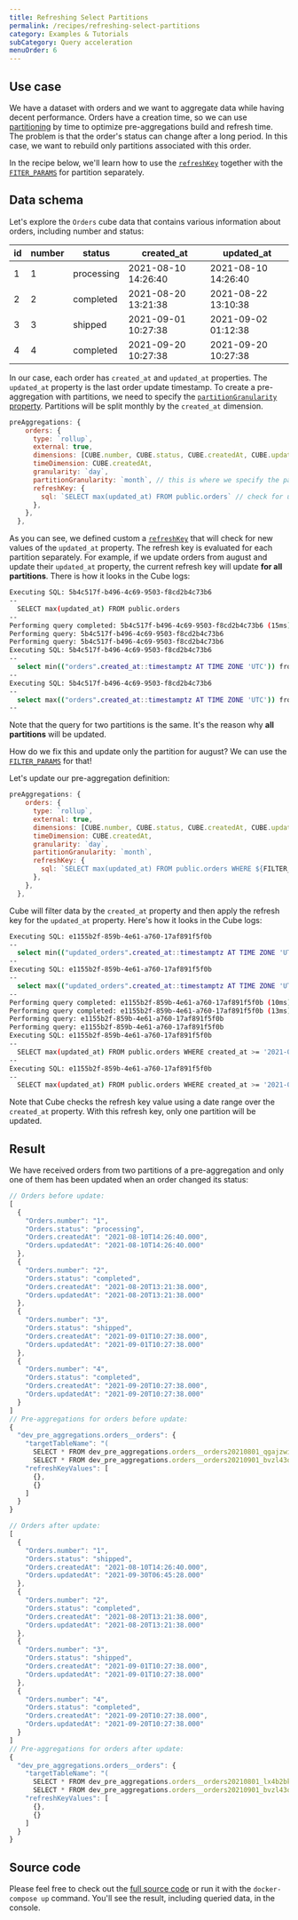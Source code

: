 ```yaml
---
title: Refreshing Select Partitions
permalink: /recipes/refreshing-select-partitions
category: Examples & Tutorials
subCategory: Query acceleration
menuOrder: 6
---
```


## Use case

We have a dataset with orders and we want to aggregate data while having decent
performance. Orders have a creation time, so we can use
[partitioning](https://cube.dev/docs/caching/using-pre-aggregations#partitioning)
by time to optimize pre-aggregations build and refresh time. The problem is that
the order's status can change after a long period. In this case, we want to
rebuild only partitions associated with this order.

In the recipe below, we'll learn how to use the
[`refreshKey`](https://cube.dev/docs/schema/reference/pre-aggregations#parameters-refresh-key-sql)
together with the
[`FITER_PARAMS`](https://cube.dev/docs/schema/reference/cube#filter-params) for
partition separately.

## Data schema

Let's explore the `Orders` cube data that contains various information about
orders, including number and status:

| id  | number | status     | created_at          | updated_at          |
| --- | ------ | ---------- | ------------------- | ------------------- |
| 1   | 1      | processing | 2021-08-10 14:26:40 | 2021-08-10 14:26:40 |
| 2   | 2      | completed  | 2021-08-20 13:21:38 | 2021-08-22 13:10:38 |
| 3   | 3      | shipped    | 2021-09-01 10:27:38 | 2021-09-02 01:12:38 |
| 4   | 4      | completed  | 2021-09-20 10:27:38 | 2021-09-20 10:27:38 |

In our case, each order has `created_at` and `updated_at` properties. The
`updated_at` property is the last order update timestamp. To create a
pre-aggregation with partitions, we need to specify the
[`partitionGranularity` property](https://cube.dev/docs/schema/reference/pre-aggregations#partition-granularity).
Partitions will be split monthly by the `created_at` dimension.

```javascript
preAggregations: {
    orders: {
      type: `rollup`,
      external: true,
      dimensions: [CUBE.number, CUBE.status, CUBE.createdAt, CUBE.updatedAt],
      timeDimension: CUBE.createdAt,
      granularity: `day`,
      partitionGranularity: `month`, // this is where we specify the partition
      refreshKey: {
        sql: `SELECT max(updated_at) FROM public.orders` // check for updates of the updated_at property
      },
    },
  },
```

As you can see, we defined custom a
[`refreshKey`](https://cube.dev/docs/schema/reference/pre-aggregations#parameters-refresh-key-sql)
that will check for new values of the `updated_at` property. The refresh key is
evaluated for each partition separately. For example, if we update orders from
august and update their `updated_at` property, the current refresh key will
update **for all partitions**. There is how it looks in the Cube logs:

```bash
Executing SQL: 5b4c517f-b496-4c69-9503-f8cd2b4c73b6
--
  SELECT max(updated_at) FROM public.orders
--
Performing query completed: 5b4c517f-b496-4c69-9503-f8cd2b4c73b6 (15ms)
Performing query: 5b4c517f-b496-4c69-9503-f8cd2b4c73b6
Performing query: 5b4c517f-b496-4c69-9503-f8cd2b4c73b6
Executing SQL: 5b4c517f-b496-4c69-9503-f8cd2b4c73b6
--
  select min(("orders".created_at::timestamptz AT TIME ZONE 'UTC')) from public.orders AS "orders"
--
Executing SQL: 5b4c517f-b496-4c69-9503-f8cd2b4c73b6
--
  select max(("orders".created_at::timestamptz AT TIME ZONE 'UTC')) from public.orders AS "orders"
--
```

Note that the query for two partitions is the same. It's the reason why **all
partitions** will be updated.

How do we fix this and update only the partition for august? We can use the
[`FILTER_PARAMS`](https://cube.dev/docs/schema/reference/cube#filter-params) for
that!

Let's update our pre-aggregation definition:

```javascript
preAggregations: {
    orders: {
      type: `rollup`,
      external: true,
      dimensions: [CUBE.number, CUBE.status, CUBE.createdAt, CUBE.updatedAt],
      timeDimension: CUBE.createdAt,
      granularity: `day`,
      partitionGranularity: `month`,
      refreshKey: {
        sql: `SELECT max(updated_at) FROM public.orders WHERE ${FILTER_PARAMS.Orders.createdAt.filter('created_at')}`
      },
    },
  },
```

Cube will filter data by the `created_at` property and then apply the refresh
key for the `updated_at` property. Here's how it looks in the Cube logs:

```bash
Executing SQL: e1155b2f-859b-4e61-a760-17af891f5f0b
--
  select min(("updated_orders".created_at::timestamptz AT TIME ZONE 'UTC')) from public.orders AS "updated_orders"
--
Executing SQL: e1155b2f-859b-4e61-a760-17af891f5f0b
--
  select max(("updated_orders".created_at::timestamptz AT TIME ZONE 'UTC')) from public.orders AS "updated_orders"
--
Performing query completed: e1155b2f-859b-4e61-a760-17af891f5f0b (10ms)
Performing query completed: e1155b2f-859b-4e61-a760-17af891f5f0b (13ms)
Performing query: e1155b2f-859b-4e61-a760-17af891f5f0b
Performing query: e1155b2f-859b-4e61-a760-17af891f5f0b
Executing SQL: e1155b2f-859b-4e61-a760-17af891f5f0b
--
  SELECT max(updated_at) FROM public.orders WHERE created_at >= '2021-08-01T00:00:00.000Z'::timestamptz AND created_at <= '2021-08-31T23:59:59.999Z'::timestamptz
--
Executing SQL: e1155b2f-859b-4e61-a760-17af891f5f0b
--
  SELECT max(updated_at) FROM public.orders WHERE created_at >= '2021-09-01T00:00:00.000Z'::timestamptz AND created_at <= '2021-09-30T23:59:59.999Z'::timestamptz
```

Note that Cube checks the refresh key value using a date range over the
`created_at` property. With this refresh key, only one partition will be
updated.

## Result

We have received orders from two partitions of a pre-aggregation and only one of
them has been updated when an order changed its status:

```javascript
// Orders before update:
[
  {
    "Orders.number": "1",
    "Orders.status": "processing",
    "Orders.createdAt": "2021-08-10T14:26:40.000",
    "Orders.updatedAt": "2021-08-10T14:26:40.000"
  },
  {
    "Orders.number": "2",
    "Orders.status": "completed",
    "Orders.createdAt": "2021-08-20T13:21:38.000",
    "Orders.updatedAt": "2021-08-20T13:21:38.000"
  },
  {
    "Orders.number": "3",
    "Orders.status": "shipped",
    "Orders.createdAt": "2021-09-01T10:27:38.000",
    "Orders.updatedAt": "2021-09-01T10:27:38.000"
  },
  {
    "Orders.number": "4",
    "Orders.status": "completed",
    "Orders.createdAt": "2021-09-20T10:27:38.000",
    "Orders.updatedAt": "2021-09-20T10:27:38.000"
  }
]
// Pre-aggregations for orders before update:
{
  "dev_pre_aggregations.orders__orders": {
    "targetTableName": "(
      SELECT * FROM dev_pre_aggregations.orders__orders20210801_qgajzwit_mdtjpixm_1glan84 UNION ALL
      SELECT * FROM dev_pre_aggregations.orders__orders20210901_bvzl43q1_py2oudte_1glan84)",
    "refreshKeyValues": [
      {},
      {}
    ]
  }
}
```

```javascript
// Orders after update:
[
  {
    "Orders.number": "1",
    "Orders.status": "shipped",
    "Orders.createdAt": "2021-08-10T14:26:40.000",
    "Orders.updatedAt": "2021-09-30T06:45:28.000"
  },
  {
    "Orders.number": "2",
    "Orders.status": "completed",
    "Orders.createdAt": "2021-08-20T13:21:38.000",
    "Orders.updatedAt": "2021-08-20T13:21:38.000"
  },
  {
    "Orders.number": "3",
    "Orders.status": "shipped",
    "Orders.createdAt": "2021-09-01T10:27:38.000",
    "Orders.updatedAt": "2021-09-01T10:27:38.000"
  },
  {
    "Orders.number": "4",
    "Orders.status": "completed",
    "Orders.createdAt": "2021-09-20T10:27:38.000",
    "Orders.updatedAt": "2021-09-20T10:27:38.000"
  }
]
// Pre-aggregations for orders after update:
{
  "dev_pre_aggregations.orders__orders": {
    "targetTableName": "(
      SELECT * FROM dev_pre_aggregations.orders__orders20210801_lx4b2bkg_mdtjpixm_1glana3 UNION ALL
      SELECT * FROM dev_pre_aggregations.orders__orders20210901_bvzl43q1_py2oudte_1glan84)",
    "refreshKeyValues": [
      {},
      {}
    ]
  }
}
```

## Source code

Please feel free to check out the
[full source code](https://github.com/cube-js/cube/tree/master/examples/recipes/refreshing-select-partitions)
or run it with the `docker-compose up` command. You'll see the result, including
queried data, in the console.
